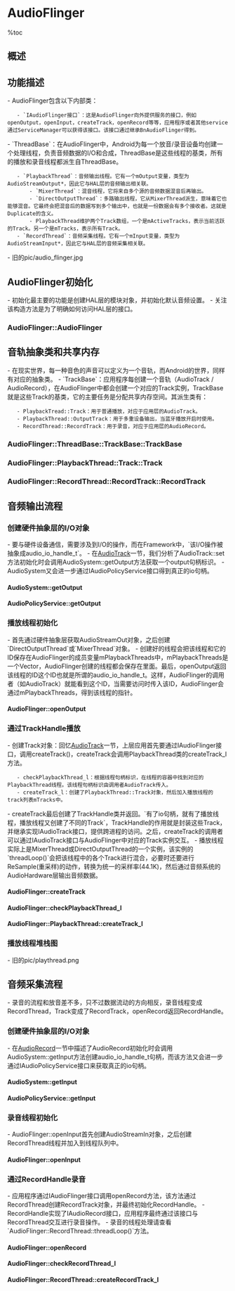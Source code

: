 = AudioFlinger =

%toc

== 概述 ==
{{{class="brush:text"
    AudioFlinger向下访问AudioHardware，实现输出音频数据，控制音频参数。同时，
AudioFlinger向上通过IAudioFinger接口提供服务。所以，AudioFlinger在Android的
音频系统框架中起着承上启下的作用，地位相当重要。
}}}

== 功能描述 ==
- AudioFlinger包含以下内部类：
    - `IAudioFlinger接口`：这是AudioFlinger向外提供服务的接口，例如openOutput，openInput，createTrack，openRecord等等，应用程序或者其他service通过ServiceManager可以获得该接口。该接口通过继承BnAudioFlinger得到。
- `ThreadBase`：在AudioFlinger中，Android为每一个放音/录音设备均创建一个处理线程，负责音频数据的I/O和合成，ThreadBase是这些线程的基类，所有的播放和录音线程都派生自ThreadBase。
    - `PlaybackThread`：音频输出线程。它有一个mOutput变量，类型为AudioStreamOutput*，因此它与HAL层的音频输出相关联。
        - `MixerThread`：混音线程，它将来自多个源的音频数据混音后再输出。
        - `DirectOutputThread`：多路输出线程，它从MixerThread派生，意味着它也能够混音。它最终会把混音后的数据写到多个输出中，也就是一份数据会有多个接收者。这就是Duplicate的含义。
        - PlaybackThread维护两个Track数组，一个是mActiveTracks，表示当前活跃的Track。另一个是mTracks，表示所有Track。
    - `RecordThread`：音频采集线程。它有一个mInput变量，类型为AudioStreamInput*，因此它与HAL层的音频采集相关联。

- 旧的pic/audio_flinger.jpg
{{http:pic/Audio_Thread.png}}

== AudioFlinger初始化 ==
- 初始化最主要的功能是创建HAL层的模块对象，并初始化默认音频设置。
- 关注该构造方法是为了明确如何访问HAL层的接口。

=== AudioFlinger::AudioFlinger ===
{{{class="brush:c++"
AudioFlinger::AudioFlinger() : BnAudioFlinger(),
        mAudioHardware(0), mMasterVolume(1.0f), mMasterMute(false), mNextUniqueId(1)
{
    // 获取hardware模块对象
    mHardwareStatus = AUDIO_HW_IDLE;
    mAudioHardware = AudioHardwareInterface::create();
    mHardwareStatus = AUDIO_HW_INIT;
    
    if (mAudioHardware->initCheck() == NO_ERROR) {
        // open 16-bit output stream for s/w mixer
        mMode = AudioSystem::MODE_NORMAL;
        setMode(mMode);

        setMasterVolume(1.0f);
        setMasterMute(false);
    } else {
    }
}
}}}

== 音轨抽象类和共享内存 ==
- 在现实世界，每一种音色的声音可以定义为一个音轨，而Android的世界，同样有对应的抽象类。
- `TrackBase`：应用程序每创建一个音轨（AudioTrack / AudioRecord），在AudioFlinger中都会创建一个对应的Track实例，TrackBase就是这些Track的基类，它的主要任务是分配共享内存空间。其派生类有：
    - PlaybackTread::Track：用于普通播放，对应于应用层的AudioTrack。
    - PlaybackThread::OutputTrack：用于多重设备输出，当蓝牙播放开启时使用。
    - RecordThread::RecordTrack：用于录音，对应于应用层的AudioRecord。

{{http:pic/Audio_Track.png}}

=== AudioFlinger::ThreadBase::TrackBase::TrackBase ===
{{{class="brush:c++"
AudioFlinger::ThreadBase::TrackBase::TrackBase(
            ......
            int sessionId) : RefBase(), ......
{
    ......
    if (client != NULL) {
        mCblkMemory = client->heap()->allocate(size);
        if (mCblkMemory != 0) {
            mCblk = static_cast<audio_track_cblk_t *>(mCblkMemory->pointer());
            if (mCblk) {
                // C++的new操作符的替换，在特定的mCblk对象上分配内存
                new(mCblk) audio_track_cblk_t();
                ......
            }
        } else {
            return;
        }
    } else {
        mCblk = (audio_track_cblk_t *)(new uint8_t[size]);
        if (mCblk) {
            // C++的new操作符的替换，在特定的mCblk对象上分配内存
            new(mCblk) audio_track_cblk_t();
            ......
        }
    }
}
}}}

=== AudioFlinger::PlaybackThread::Track::Track ===
{{{class="brush:c++"
AudioFlinger::PlaybackThread::Track::Track(
            ......
            int sessionId) : TrackBase(thread, ......)
{
    if (mCblk != NULL) {
        sp<ThreadBase> baseThread = thread.promote();
        if (baseThread != 0) {
            PlaybackThread *playbackThread = (PlaybackThread *)baseThread.get();
            mName = playbackThread->getTrackName_l();
            mMainBuffer = playbackThread->mixBuffer();
        }
        if (mName < 0) {
        }
        mVolume[0] = 1.0f;
        mVolume[1] = 1.0f;
        mStreamType = streamType;
        mCblk->frameSize = audio_is_linear_pcm(format) ? mChannelCount * sizeof(int16_t) : sizeof(uint8_t);
    }
}
}}}

=== AudioFlinger::RecordThread::RecordTrack::RecordTrack ===
{{{class="brush:c++"
AudioFlinger::RecordThread::RecordTrack::RecordTrack(
            ......
            int sessionId) : TrackBase(thread, ......),
{
    if (mCblk != NULL) {
       if (format == AUDIO_FORMAT_PCM_16_BIT) {
           mCblk->frameSize = mChannelCount * sizeof(int16_t);
       } else if (format == AUDIO_FORMAT_PCM_8_BIT) {
           mCblk->frameSize = mChannelCount * sizeof(int8_t);
       } else {
           mCblk->frameSize = sizeof(int8_t);
       }
    }
}
}}}

== 音频输出流程 ==
=== 创建硬件抽象层的I/O对象 ===
- 要与硬件设备通信，需要涉及到I/O的操作，而在Framework中，`该I/O操作被抽象成audio_io_handle_t`。
- 在[[AudioTrack]]一节，我们分析了AudioTrack::set方法初始化时会调用AudioSystem::getOutput方法获取一个output句柄标识。
- AudioSystem又会进一步通过IAudioPolicyService接口得到真正的io句柄。

==== AudioSystem::getOutput ====
{{{class="brush:c++"
audio_io_handle_t AudioSystem::getOutput(audio_stream_type_t stream, uint32_t samplingRate,
                                    uint32_t format, uint32_t channels,
                                    audio_policy_output_flags_t flags)
{
    audio_io_handle_t output = 0;
    if ((flags & AUDIO_POLICY_OUTPUT_FLAG_DIRECT) == 0 &&
        ((stream != AUDIO_STREAM_VOICE_CALL && stream != AUDIO_STREAM_BLUETOOTH_SCO) ||
         channels != AUDIO_CHANNEL_OUT_MONO ||
         (samplingRate != 8000 && samplingRate != 16000))) {
        Mutex::Autolock _l(gLock);
        // 如果有符合条件的io句柄，则在容器中查找
        output = AudioSystem::gStreamOutputMap.valueFor(stream);
    }
    if (output == 0) {
        const sp<IAudioPolicyService>& aps = AudioSystem::get_audio_policy_service();
        if (aps == 0) return 0;
        // 否则，调用IAudioPolicyService接口，创建一个新的audio_io_handle_t
        output = aps->getOutput(stream, samplingRate, format, channels, flags);
        if ((flags & AUDIO_POLICY_OUTPUT_FLAG_DIRECT) == 0) {
            Mutex::Autolock _l(gLock);
            // 加入到容器中，以便下次快速获取
            AudioSystem::gStreamOutputMap.add(stream, output);
        }
    }
    return output;
}
}}}

==== AudioPolicyService::getOutput ====
{{{class="brush:c++"
audio_io_handle_t AudioPolicyService::getOutput(AudioSystem::stream_type stream,
                                    uint32_t samplingRate, uint32_t format,
                                    uint32_t channels, AudioSystem::output_flags flags)
{
    if (mpPolicyManager == NULL) {
        return 0;
    }
    Mutex::Autolock _l(mLock);
    return mpPolicyManager->getOutput(stream, samplingRate, format, channels, flags);
}
}}}

=== 播放线程初始化 ===
- 首先通过硬件抽象层获取AudioStreamOut对象，之后创建`DirectOutputThread`或`MixerThread`对象。
- 创建好的线程会把该线程和它的ID保存在AudioFlinger的成员变量mPlaybackThreads中，mPlaybackThreads是一个Vector，AudioFlinger创建的线程都会保存在里面。最后，openOutput返回该线程的ID这个ID也就是所谓的audio_io_handle_t。这样，AudioFlinger的调用者（如AudioTrack）就能看到这个ID，当需要访问时传入该ID，AudioFlinger会通过mPlaybackThreads，得到该线程的指针。

==== AudioFlinger::openOutput ====
{{{class="brush:c++"
int AudioFlinger::openOutput(uint32_t *pDevices, uint32_t *pSamplingRate,
                                uint32_t *pFormat, uint32_t *pChannels,
                                uint32_t *pLatencyMs, uint32_t flags)
{
    ......
    Mutex::Autolock _l(mLock);
    AudioStreamOut *output = mAudioHardware->openOutputStream(*pDevices,
                                                             (int *)&format,
                                                             &channels,
                                                             &samplingRate,
                                                             &status);
    ......
    if (output != 0) {
        int id = nextUniqueId();
        if ((flags & AudioSystem::OUTPUT_FLAG_DIRECT) ||
            (format != AudioSystem::PCM_16_BIT) ||
            (channels != AudioSystem::CHANNEL_OUT_STEREO)) {
            // 创建DirectOutputThread
            thread = new DirectOutputThread(this, output, id, *pDevices);
        } else {
            // 创建MixerThread
            thread = new MixerThread(this, output, id, *pDevices);
        }
        // 加入线程ID
        mPlaybackThreads.add(id, thread);

        // 通知上层i/o配置发生变化 
        thread->audioConfigChanged_l(AudioSystem::OUTPUT_OPENED);
        return id;
    }

    return 0;
}
}}}

=== 通过TrackHandle播放 ===
- 创建Track对象：回忆[[AudioTrack]]一节，上层应用首先要通过IAudioFlinger接口，调用createTrack()，createTrack会调用PlaybackThread类的createTrack_l方法。
    - checkPlaybackThread_l：根据线程句柄标识，在线程的容器中找到对应的PlaybackThread线程。该线程句柄标识由调用者AudioTrack传入。
    - createTrack_l：创建了PlaybackThread::Track对象，然后加入播放线程的track列表mTracks中。
- createTrack最后创建了TrackHandle类并返回。`有了io句柄，就有了播放线程，播放线程又创建了不同的Track`，TrackHandle的作用就是封装这些Track，并继承实现IAudioTrack接口，提供跨进程的访问。之后，createTrack的调用者可以通过IAudioTrack接口与AudioFlinger中对应的Track实例交互。
- 播放线程实际上是MixerThread或DirectOutputThread的一个实例，该实例的`threadLoop()`会把该线程中的各个Track进行混合，必要时还要进行ReSample(重采样)的动作，转换为统一的采样率(44.1K)，然后通过音频系统的AudioHardware层输出音频数据。

==== AudioFlinger::createTrack ====
{{{class="brush:c++"
sp<IAudioTrack> AudioFlinger::createTrack(
        ......
        status_t *status)
{
    sp<PlaybackThread::Track> track;
    sp<TrackHandle> trackHandle;
    sp<Client> client;
    wp<Client> wclient;

    if (streamType >= AUDIO_STREAM_CNT) {
        lStatus = BAD_VALUE;
        goto Exit;
    }

    Mutex::Autolock _l(mLock);
    // 查找音频输出的工作线程
    PlaybackThread *thread = checkPlaybackThread_l(output);
    PlaybackThread *effectThread = NULL;
    if (thread == NULL) {
        LOGE("unknown output thread");
        lStatus = BAD_VALUE;
        goto Exit;
    }

    sp<PlaybackThread::Track> track;
    sp<TrackHandle> trackHandle;
    ......
    {
        track = thread->createTrack_l(client, streamType, sampleRate, format,
                channelCount, frameCount, sharedBuffer, lSessionId, &lStatus);

        // move effect chain to this output thread if an effect on same session was waiting
        // for a track to be created
        if (lStatus == NO_ERROR && effectThread != NULL) {
            Mutex::Autolock _dl(thread->mLock);
            Mutex::Autolock _sl(effectThread->mLock);
            moveEffectChain_l(lSessionId, effectThread, thread, true);
        }
    }
    
    if (lStatus == NO_ERROR) {
        // 创建TrackHandle
        trackHandle = new TrackHandle(track);
    } else {
        ......
    }

Exit:
    ......
    return trackHandle;
}
}}}

==== AudioFlinger::checkPlaybackThread_l ====
{{{class="brush:c++"
AudioFlinger::PlaybackThread *AudioFlinger::checkPlaybackThread_l(int output) const
{
    PlaybackThread *thread = NULL;
    if (mPlaybackThreads.indexOfKey(output) >= 0) {
        thread = (PlaybackThread *)mPlaybackThreads.valueFor(output).get();
    }
    return thread;
}
}}}

==== AudioFlinger::PlaybackThread::createTrack_l ====
{{{class="brush:c++"
sp<AudioFlinger::PlaybackThread::Track>  AudioFlinger::PlaybackThread::createTrack_l(
        ......
        status_t *status)
{
    sp<Track> track;
    status_t lStatus;

    ......
    { 
        Mutex::Autolock _l(mLock);
        ...... 
        // 创建Track
        track = new Track(this, client, streamType, sampleRate, format,
                channelCount, frameCount, sharedBuffer, sessionId);
        if (track->getCblk() == NULL || track->name() < 0) {
            lStatus = NO_MEMORY;
            goto Exit;
        }
        // 将新创建的Track加入内部数组
        mTracks.add(track);

        sp<EffectChain> chain = getEffectChain_l(sessionId);
        if (chain != 0) {
            track->setMainBuffer(chain->inBuffer());
            chain->setStrategy(AudioSystem::getStrategyForStream((AudioSystem::stream_type)track->type()));
        }
    }
    lStatus = NO_ERROR;

Exit:
    ......
    return track;
}
}}}

=== 播放线程堆栈图 ===
- 旧的pic/playthread.png
{{http:pic/AudioPlaybackThread.png}}

== 音频采集流程 ==
- 录音的流程和放音差不多，只不过数据流动的方向相反，录音线程变成RecordThread，Track变成了RecordTrack，openRecord返回RecordHandle。

=== 创建硬件抽象层的I/O对象 ===
- 在[[AudioRecord]]一节中描述了AudioRecord初始化时会调用AudioSystem::getInput方法创建audio_io_handle_t句柄，而该方法又会进一步通过IAudioPolicyService接口来获取真正的io句柄。

==== AudioSystem::getInput ====
{{{class="brush:c++"
audio_io_handle_t AudioSystem::getInput(int inputSource,
                                    uint32_t samplingRate,
                                    uint32_t format,
                                    uint32_t channels,
                                    audio_in_acoustics_t acoustics,
                                    int sessionId)
{
    const sp<IAudioPolicyService>& aps = AudioSystem::get_audio_policy_service();
    if (aps == 0) return 0;
    return aps->getInput(inputSource, samplingRate, format, channels, acoustics, sessionId);
}
}}}

==== AudioPolicyService::getInput ====
{{{class="brush:c++"
audio_io_handle_t AudioPolicyService::getInput(int inputSource,
                                    uint32_t samplingRate, uint32_t format,
                                    uint32_t channels, AudioSystem::audio_in_acoustics acoustics)
{
    if (mpPolicyManager == NULL) {
        return 0;
    }
    Mutex::Autolock _l(mLock);
    return mpPolicyManager->getInput(inputSource, samplingRate, format, channels, acoustics);
}
}}}

=== 录音线程初始化 ===
- AudioFlinger::openInput首先创建AudioStreamIn对象，之后创建RecordThread线程并加入到线程队列中。

==== AudioFlinger::openInput ====
{{{class="brush:c++"
int AudioFlinger::openInput(uint32_t *pDevices, uint32_t *pSamplingRate,
                                uint32_t *pFormat, uint32_t *pChannels,
                                uint32_t acoustics)
{
    ......
    Mutex::Autolock _l(mLock);
    AudioStreamIn *input = 
        mAudioHardware->openInputStream(*pDevices, (int *)&format,
                                        &channels, &samplingRate, &status, 
                                        (AudioSystem::audio_in_acoustics)acoustics);

    if (input != 0) {
        int id = nextUniqueId();
        // 创建RecordThread线程
        thread = new RecordThread(this, input, reqSamplingRate, reqChannels, id);
        // 加入线程列表
        mRecordThreads.add(id, thread);
        ...... 
        input->standby();

        // 通知i/o设备变更
        thread->audioConfigChanged_l(AudioSystem::INPUT_OPENED);
        return id;
    }

    return 0;
}
}}}

=== 通过RecordHandle录音 ===
- 应用程序通过IAudioFlinger接口调用openRecord方法，该方法通过RecordThread创建RecordTrack对象，并最终初始化RecordHandle。
- RecordHandle实现了IAudioRecord接口，应用程序最终通过该接口与RecordThread交互进行录音操作。
- 录音的线程处理请查看`AudioFlinger::RecordThread::threadLoop()`方法。

==== AudioFlinger::openRecord ====
{{{class="brush:c++"
sp<IAudioRecord> AudioFlinger::openRecord(
        pid_t pid,
        int input,
        uint32_t sampleRate,
        uint32_t format,
        uint32_t channelMask,
        int frameCount,
        uint32_t flags,
        int *sessionId,
        status_t *status)
{
    sp<RecordThread::RecordTrack> recordTrack;
    sp<RecordHandle> recordHandle;
    RecordThread *thread;
    ......

    { 
        Mutex::Autolock _l(mLock);
        // 根据io句柄获取一个线程对象
        thread = checkRecordThread_l(input);

        // 创建一个RecordTrack
        recordTrack = thread->createRecordTrack_l(client, sampleRate, format,
                                                channelMask, frameCount, flags,
                                                lSessionId, &lStatus);
    }

    // 创建一个RecordHandle对象
    recordHandle = new RecordHandle(recordTrack);

Exit:
    ...... 
    return recordHandle;
}
}}}

==== AudioFlinger::checkRecordThread_l ====
{{{class="brush:c++"
AudioFlinger::RecordThread *AudioFlinger::checkRecordThread_l(int input) const
{
    RecordThread *thread = NULL;
    if (mRecordThreads.indexOfKey(input) >= 0) {
        thread = (RecordThread *)mRecordThreads.valueFor(input).get();
    }
    return thread;
}
}}}

==== AudioFlinger::RecordThread::createRecordTrack_l ====
{{{class="brush:c++"
sp<AudioFlinger::RecordThread::RecordTrack> AudioFlinger::RecordThread::createRecordTrack_l(
        ......
        status_t *status)
{
    sp<RecordTrack> track;
    status_t lStatus;

    lStatus = initCheck();
    if (lStatus != NO_ERROR) {
        goto Exit;
    }

    { // scope for mLock
        Mutex::Autolock _l(mLock);

        track = new RecordTrack(this, client, sampleRate,
                      format, channelMask, frameCount, flags, sessionId);

        if (track->getCblk() == NULL) {
            lStatus = NO_MEMORY;
            goto Exit;
        }

        mTrack = track.get();
        // disable AEC and NS if the device is a BT SCO headset supporting those pre processings
        bool suspend = audio_is_bluetooth_sco_device(
                (audio_devices_t)(mDevice & AUDIO_DEVICE_IN_ALL)) && mAudioFlinger->btNrecIsOff();
        setEffectSuspended_l(FX_IID_AEC, suspend, sessionId);
        setEffectSuspended_l(FX_IID_NS, suspend, sessionId);
    }
    lStatus = NO_ERROR;

Exit:
    return track;
}
}}}

